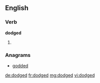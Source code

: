 ==English==

===Verb===
'''dodged'''

# {{past of|dodge}}

===Anagrams===
* [[godded#English|godded]]

[[de:dodged]]
[[fr:dodged]]
[[mg:dodged]]
[[vi:dodged]]